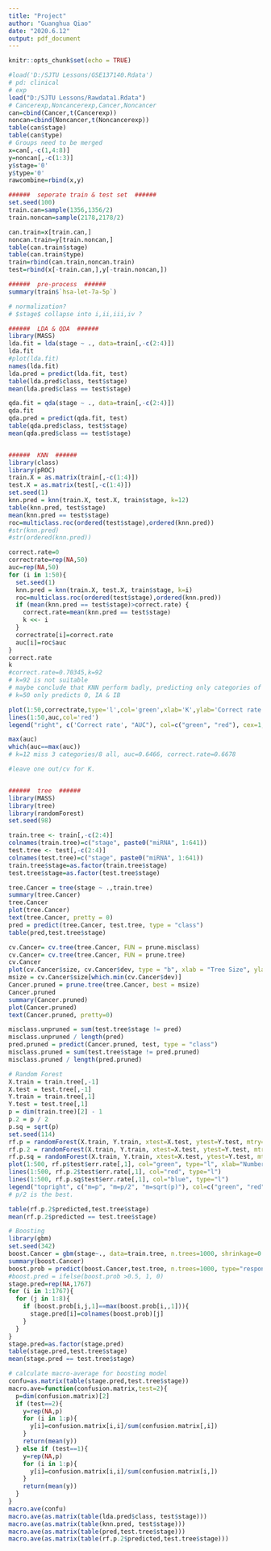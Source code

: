 ---
title: "Project"
author: "Guanghua Qiao"
date: "2020.6.12"
output: pdf_document
---

```{r setup, include=FALSE}
knitr::opts_chunk$set(echo = TRUE)
```

```{r}
#load('D:/SJTU Lessons/GSE137140.Rdata')
# pd: clinical
# exp
load("D:/SJTU Lessons/Rawdata1.Rdata")
# Cancerexp,Noncancerexp,Cancer,Noncancer
can=cbind(Cancer,t(Cancerexp))
noncan=cbind(Noncancer,t(Noncancerexp))
table(can$stage)
table(can$type)
# Groups need to be merged
x=can[,-c(1,4:8)]
y=noncan[,-c(1:3)]
y$stage='0'
y$type='0'
rawcombine=rbind(x,y)

######  seperate train & test set  ######
set.seed(100)
train.can=sample(1356,1356/2)
train.noncan=sample(2178,2178/2)

can.train=x[train.can,]
noncan.train=y[train.noncan,]
table(can.train$stage)
table(can.train$type)
train=rbind(can.train,noncan.train)
test=rbind(x[-train.can,],y[-train.noncan,])

######  pre-process  ######
summary(train$`hsa-let-7a-5p`)

# normalization?
# $stage$ collapse into i,ii,iii,iv ?

######  LDA & QDA  ######
library(MASS)
lda.fit = lda(stage ~ ., data=train[,-c(2:4)])
lda.fit
#plot(lda.fit)
names(lda.fit)
lda.pred = predict(lda.fit, test)
table(lda.pred$class, test$stage)
mean(lda.pred$class == test$stage)

qda.fit = qda(stage ~ ., data=train[,-c(2:4)])
qda.fit
qda.pred = predict(qda.fit, test)
table(qda.pred$class, test$stage)
mean(qda.pred$class == test$stage)


######  KNN  ######
library(class)
library(pROC)
train.X = as.matrix(train[,-c(1:4)])
test.X = as.matrix(test[,-c(1:4)])
set.seed(1)
knn.pred = knn(train.X, test.X, train$stage, k=12)
table(knn.pred, test$stage)
mean(knn.pred == test$stage)
roc=multiclass.roc(ordered(test$stage),ordered(knn.pred))
#str(knn.pred)
#str(ordered(knn.pred))

correct.rate=0
correctrate=rep(NA,50)
auc=rep(NA,50)
for (i in 1:50){
  set.seed(1)
  knn.pred = knn(train.X, test.X, train$stage, k=i)
  roc=multiclass.roc(ordered(test$stage),ordered(knn.pred))
  if (mean(knn.pred == test$stage)>correct.rate) {
    correct.rate=mean(knn.pred == test$stage)
    k <<- i
  }
  correctrate[i]=correct.rate
  auc[i]=roc$auc
}
correct.rate
k
#correct.rate=0.70345,k=92
# k=92 is not suitable
# maybe conclude that KNN perform badly, predicting only categories of 0 & IA (for KNN not suitable for high-D data).
# k=50 only predicts 0, IA & IB

plot(1:50,correctrate,type='l',col='green',xlab='K',ylab='Correct rate & AUC')
lines(1:50,auc,col='red')
legend("right", c('Correct rate', "AUC"), col=c("green", "red"), cex=1, lty=1)

max(auc)
which(auc==max(auc))
# k=12 miss 3 categories/8 all, auc=0.6466, correct.rate=0.6678

#leave one out/cv for K.


######  tree  ######
library(MASS)
library(tree)
library(randomForest)
set.seed(98)

train.tree <- train[,-c(2:4)]
colnames(train.tree)=c("stage", paste0("miRNA", 1:641))
test.tree <- test[,-c(2:4)]
colnames(test.tree)=c("stage", paste0("miRNA", 1:641))
train.tree$stage=as.factor(train.tree$stage)
test.tree$stage=as.factor(test.tree$stage)

tree.Cancer = tree(stage ~ .,train.tree)
summary(tree.Cancer)
tree.Cancer
plot(tree.Cancer)
text(tree.Cancer, pretty = 0)
pred = predict(tree.Cancer, test.tree, type = "class")
table(pred,test.tree$stage)

cv.Cancer= cv.tree(tree.Cancer, FUN = prune.misclass)
cv.Cancer= cv.tree(tree.Cancer, FUN = prune.tree)
cv.Cancer
plot(cv.Cancer$size, cv.Cancer$dev, type = "b", xlab = "Tree Size", ylab = "Deviance")
msize = cv.Cancer$size[which.min(cv.Cancer$dev)]
Cancer.pruned = prune.tree(tree.Cancer, best = msize)
Cancer.pruned
summary(Cancer.pruned)
plot(Cancer.pruned)
text(Cancer.pruned, pretty=0)

misclass.unpruned = sum(test.tree$stage != pred)
misclass.unpruned / length(pred)
pred.pruned = predict(Cancer.pruned, test, type = "class")
misclass.pruned = sum(test.tree$stage != pred.pruned)
misclass.pruned / length(pred.pruned)

# Random Forest
X.train = train.tree[,-1]
X.test = test.tree[,-1]
Y.train = train.tree[,1]
Y.test = test.tree[,1]
p = dim(train.tree)[2] - 1
p.2 = p / 2
p.sq = sqrt(p)
set.seed(114)
rf.p = randomForest(X.train, Y.train, xtest=X.test, ytest=Y.test, mtry=p, ntree=500)
rf.p.2 = randomForest(X.train, Y.train, xtest=X.test, ytest=Y.test, mtry=p.2, ntree=500)
rf.p.sq = randomForest(X.train, Y.train, xtest=X.test, ytest=Y.test, mtry=p.sq, ntree=500)
plot(1:500, rf.p$test$err.rate[,1], col="green", type="l", xlab="Number of Trees", ylab="Test MSE")
lines(1:500, rf.p.2$test$err.rate[,1], col="red", type="l")
lines(1:500, rf.p.sq$test$err.rate[,1], col="blue", type="l")
legend("topright", c("m=p", "m=p/2", "m=sqrt(p)"), col=c("green", "red", "blue"), cex=1, lty=1)
# p/2 is the best.

table(rf.p.2$predicted,test.tree$stage)
mean(rf.p.2$predicted == test.tree$stage)

# Boosting
library(gbm)
set.seed(342)
boost.Cancer = gbm(stage~., data=train.tree, n.trees=1000, shrinkage=0.01)
summary(boost.Cancer)
boost.prob = predict(boost.Cancer,test.tree, n.trees=1000, type="response")
#boost.pred = ifelse(boost.prob >0.5, 1, 0)
stage.pred=rep(NA,1767)
for (i in 1:1767){
  for (j in 1:8){
    if (boost.prob[i,j,1]==max(boost.prob[i,,1])){
      stage.pred[i]=colnames(boost.prob)[j]
    }
  }
}
stage.pred=as.factor(stage.pred)
table(stage.pred,test.tree$stage)
mean(stage.pred == test.tree$stage)

# calculate macro-average for boosting model
confu=as.matrix(table(stage.pred,test.tree$stage))
macro.ave=function(confusion.matrix,test=2){
  p=dim(confusion.matrix)[2]
  if (test==2){
    y=rep(NA,p)
    for (i in 1:p){
      y[i]=confusion.matrix[i,i]/sum(confusion.matrix[,i])
    }
    return(mean(y))
  } else if (test==1){
    y=rep(NA,p)
    for (i in 1:p){
      y[i]=confusion.matrix[i,i]/sum(confusion.matrix[i,])
    }
    return(mean(y))
  }
}
macro.ave(confu)
macro.ave(as.matrix(table(lda.pred$class, test$stage)))
macro.ave(as.matrix(table(knn.pred, test$stage)))
macro.ave(as.matrix(table(pred,test.tree$stage)))
macro.ave(as.matrix(table(rf.p.2$predicted,test.tree$stage)))

```





